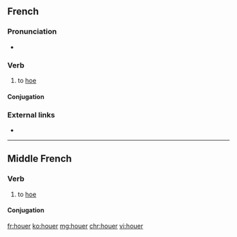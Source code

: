 {{also|Houer}}
==French==

===Pronunciation===
* {{IPA|/u.e/|lang=fr}}

===Verb===
{{fr-verb}}

# to [[hoe]]

====Conjugation====
{{fr-conj-auto}}

===External links===
* {{R:TLFi}}

----

==Middle French==

===Verb===
{{head|frm|verb}}

# to [[hoe]]

====Conjugation====
{{frm-conj-er|hou}}

[[fr:houer]]
[[ko:houer]]
[[mg:houer]]
[[chr:houer]]
[[vi:houer]]
